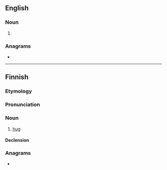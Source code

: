 ==English==

===Noun===
{{head|en|noun form}}

# {{plural of|en|halau}}

===Anagrams===
* {{anagrams|en|a=aahlsu|Lashua}}

----

==Finnish==
{{Finnish index|h|a}}

===Etymology===
{{suf|fi|halata|us|id2=action or event}}

===Pronunciation===
{{fi-pronunciation}}

===Noun===
{{wikipedia|Halaaminen|lang=fi}}
{{fi-noun}}

# [[hug]]

====Declension====
{{fi-decl-vastaus|halau|a}}

===Anagrams===
* {{anagrams|fi|a=aahlsu|Halsua|laahus}}